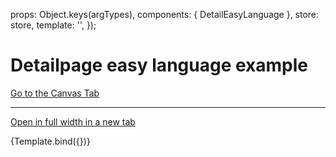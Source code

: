 

<Meta
  title="Pages/Detail Easy Language"
  component={DetailEasyLanguage}
/>

  props: Object.keys(argTypes),
  components: { DetailEasyLanguage },
  store: store,
  template: '<DetailEasyLanguage :isEasyLanguage="true" />',
});

# Detailpage easy language example

<a href="?path=/story/pages-detail-easy-language--example">Go to the Canvas Tab</a>

---

<a href="?id=pages-detail-easy-language--example" target="_blank">Open in full width in a new tab</a>

<Canvas>
  <Story
    name="Example"
  >
    {Template.bind({})}
  </Story>
</Canvas>


